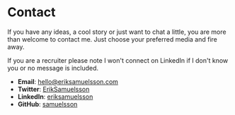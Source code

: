
<Seo pageTitle="Contact" />

# Contact

If you have any ideas, a cool story or just want to chat a little, you are more than welcome to contact me. Just choose your preferred media and fire away.

If you are a recruiter please note I won't connect on LinkedIn if I don't know you or no message is included.

* **Email**: [hello@eriksamuelsson.com](mailto:hello@eriksamuelsson.com?subject=waddap)
* **Twitter**: [ErikSamuelsson](https://twitter.com/ErikSamuelsson)
* **LinkedIn**: [eriksamuelsson](https://www.linkedin.com/in/eriksamuelsson/)
* **GitHub**: [samuelsson](https://github.com/samuelsson)

